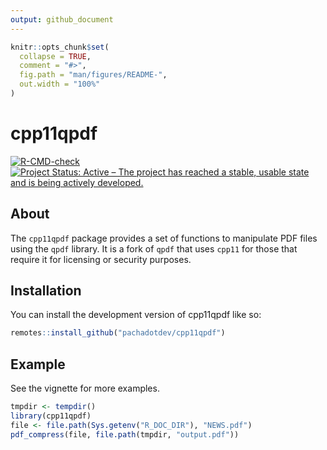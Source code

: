 ```yaml
---
output: github_document
---
```


<!-- README.md is generated from README.Rmd. Please edit that file -->

```r
knitr::opts_chunk$set(
  collapse = TRUE,
  comment = "#>",
  fig.path = "man/figures/README-",
  out.width = "100%"
)
```

# cpp11qpdf

<!-- badges: start -->
[![R-CMD-check](https://github.com/pachadotdev/cpp11qpdf/actions/workflows/R-CMD-check.yaml/badge.svg)](https://github.com/pachadotdev/cpp11qpdf/actions/workflows/R-CMD-check.yaml)
[![Project Status: Active – The project has reached a stable, usable state and is being actively developed.](https://www.repostatus.org/badges/latest/active.svg)](https://www.repostatus.org/#active)
<!-- badges: end -->

## About

The `cpp11qpdf` package provides a set of functions to manipulate PDF files using the `qpdf` library.
It is a fork of `qpdf` that uses `cpp11` for those that require it for licensing or security purposes.

## Installation

You can install the development version of cpp11qpdf like so:

``` r
remotes::install_github("pachadotdev/cpp11qpdf")
```

## Example

See the vignette for more examples.

```r
tmpdir <- tempdir()
library(cpp11qpdf)
file <- file.path(Sys.getenv("R_DOC_DIR"), "NEWS.pdf")
pdf_compress(file, file.path(tmpdir, "output.pdf"))
```
